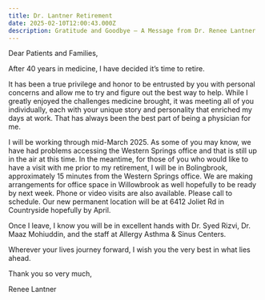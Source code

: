 ```yaml
---
title: Dr. Lantner Retirement
date: 2025-02-10T12:00:43.000Z
description: Gratitude and Goodbye – A Message from Dr. Renee Lantner
---
```

Dear Patients and Families,

After 40 years in medicine, I have decided it’s time to retire.

It has been a true privilege and honor to be entrusted by you with personal concerns and allow me to try and figure out the best way to help. While I greatly enjoyed the challenges medicine brought, it was meeting all of you individually, each with your unique story and personality that enriched my days at work. That has always been the best part of being a physician for me.

I will be working through mid-March 2025. As some of you may know, we have had problems accessing the Western Springs office and that is still up in the air at this time. In the meantime, for those of you who would like to have a visit with me prior to my retirement, I will be in Bolingbrook, approximately 15 minutes from the Western Springs office. We are making arrangements for office space in Willowbrook as well hopefully to be ready by next week. Phone or video visits are also available. Please call to schedule. Our new permanent location will be at 6412 Joliet Rd in Countryside hopefully by April.

Once I leave, I know you will be in excellent hands with Dr. Syed Rizvi, Dr. Maaz Mohiuddin, and the staff at Allergy Asthma & Sinus Centers.

Wherever your lives journey forward, I wish you the very best in what lies ahead.

Thank you so very much,

Renee Lantner
